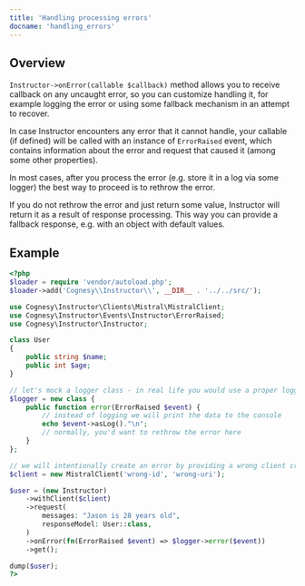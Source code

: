 ---
title: 'Handling processing errors'
docname: 'handling_errors'
---

## Overview

`Instructor->onError(callable $callback)` method allows you to receive callback
on any uncaught error, so you can customize handling it, for example logging the
error or using some fallback mechanism in an attempt to recover.

In case Instructor encounters any error that it cannot handle, your callable (if
defined) will be called with an instance of `ErrorRaised` event, which contains
information about the error and request that caused it (among some other properties).

In most cases, after you process the error (e.g. store it in a log via some logger)
the best way to proceed is to rethrow the error.

If you do not rethrow the error and just return some value, Instructor will return
it as a result of response processing. This way you can provide a fallback response,
e.g. with an object with default values.


## Example

```php
<?php
$loader = require 'vendor/autoload.php';
$loader->add('Cognesy\\Instructor\\', __DIR__ . '../../src/');

use Cognesy\Instructor\Clients\Mistral\MistralClient;
use Cognesy\Instructor\Events\Instructor\ErrorRaised;
use Cognesy\Instructor\Instructor;

class User
{
    public string $name;
    public int $age;
}

// let's mock a logger class - in real life you would use a proper logger, e.g. Monolog
$logger = new class {
    public function error(ErrorRaised $event) {
        // instead of logging we will print the data to the console
        echo $event->asLog()."\n";
        // normally, you'd want to rethrow the error here
    }
};

// we will intentionally create an error by providing a wrong client credentials
$client = new MistralClient('wrong-id', 'wrong-uri');

$user = (new Instructor)
    ->withClient($client)
    ->request(
        messages: "Jason is 28 years old",
        responseModel: User::class,
    )
    ->onError(fn(ErrorRaised $event) => $logger->error($event))
    ->get();

dump($user);
?>
```
